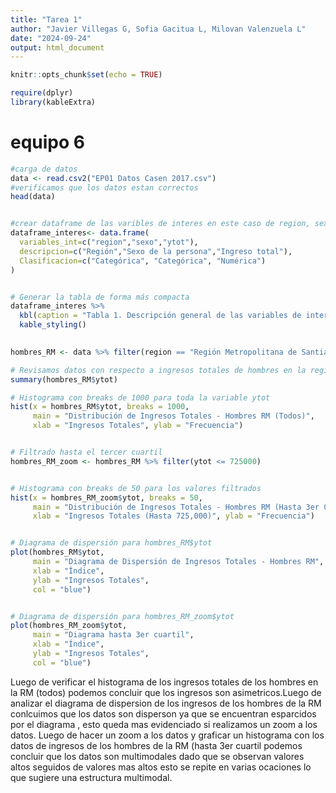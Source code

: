 ```yaml
---
title: "Tarea 1"
author: "Javier Villegas G, Sofia Gacitua L, Milovan Valenzuela L"
date: "2024-09-24"
output: html_document
---
```


```r
knitr::opts_chunk$set(echo = TRUE)

require(dplyr)
library(kableExtra)
```

# equipo 6

```r
#carga de datos
data <- read.csv2("EP01 Datos Casen 2017.csv")
#verificamos que los datos estan correctos
head(data)


#crear dataframe de las varibles de interes en este caso de region, sexo e ytot 
dataframe_interes<- data.frame(
  variables_int=c("region","sexo","ytot"),
  descripcion=c("Región","Sexo de la persona","Ingreso total"),
  Clasificacion=c("Categórica", "Categórica", "Numérica")
)


# Generar la tabla de forma más compacta
dataframe_interes %>%
  kbl(caption = "Tabla 1. Descripción general de las variables de interes") %>%
  kable_styling()

 
hombres_RM <- data %>% filter(region == "Región Metropolitana de Santiago", sexo == "Hombre")

# Revisamos datos con respecto a ingresos totales de hombres en la region metropolitana
summary(hombres_RM$ytot)

# Histograma con breaks de 1000 para toda la variable ytot
hist(x = hombres_RM$ytot, breaks = 1000, 
     main = "Distribución de Ingresos Totales - Hombres RM (Todos)",
     xlab = "Ingresos Totales", ylab = "Frecuencia")


# Filtrado hasta el tercer cuartil
hombres_RM_zoom <- hombres_RM %>% filter(ytot <= 725000)


# Histograma con breaks de 50 para los valores filtrados
hist(x = hombres_RM_zoom$ytot, breaks = 50, 
     main = "Distribución de Ingresos Totales - Hombres RM (Hasta 3er Cuartil)",
     xlab = "Ingresos Totales (Hasta 725,000)", ylab = "Frecuencia")


# Diagrama de dispersión para hombres_RM$ytot
plot(hombres_RM$ytot,
     main = "Diagrama de Dispersión de Ingresos Totales - Hombres RM",
     xlab = "Índice", 
     ylab = "Ingresos Totales",
     col = "blue")  


# Diagrama de dispersión para hombres_RM_zoom$ytot
plot(hombres_RM_zoom$ytot,
     main = "Diagrama hasta 3er cuartil",
     xlab = "Índice", 
     ylab = "Ingresos Totales",
     col = "blue") 

```

Luego de verificar el histograma de los ingresos totales de los hombres en la RM (todos) podemos concluir que los ingresos son asimetricos.\n\n Luego de analizar el diagrama de dispersion de los ingresos de los hombres de la RM conlcuimos que los datos son disperson ya que se encuentran esparcidos por el diagrama , esto queda mas evidenciado si realizamos un zoom a los datos. \n\n Luego de hacer un zoom a los datos y graficar un histograma con los datos de ingresos de los hombres de la RM (hasta 3er cuartil podemos concluir que los datos son multimodales dado que se observan valores altos seguidos de valores mas altos esto se repite en varias ocaciones  lo que sugiere una estructura multimodal.
